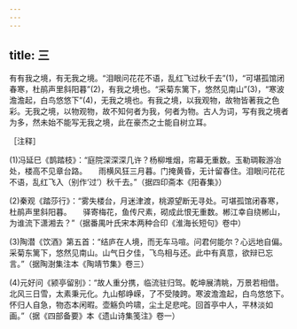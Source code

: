 ```yaml
---
---
---
```

title: 三
---




有有我之境，有无我之境。“泪眼问花花不语，乱红飞过秋千去”(1)，“可堪孤馆闭春寒，杜鹃声里斜阳暮”(2)，有我之境也。“采菊东篱下，悠然见南山”(3)，“寒波澹澹起，白鸟悠悠下”(4)，无我之境也。有我之境，以我观物，故物皆著我之色彩。无我之境，以物观物，故不知何者为我，何者为物。古人为词，写有我之境者为多，然未始不能写无我之境，此在豪杰之士能自树立耳。

［注释］

(1)冯延巳《鹊踏枝》：“庭院深深深几许？杨柳堆烟，帘幕无重数。玉勒琱鞍游冶处，楼高不见章台路。　　雨横风狂三月暮。门掩黄昏，无计留春住。泪眼问花花不语，乱红飞入（别作‘过’）秋千去。”（据四印斋本《阳春集》）

(2)秦观《踏莎行》：“雾失楼台，月迷津渡，桃源望断无寻处。可堪孤馆闭春寒，杜鹃声里斜阳暮。　　驿寄梅花，鱼传尺素，砌成此恨无重数。郴江幸自绕郴山，为谁流下潇湘去？”（据番禺叶氏宋本两种合印《淮海长短句》卷中）

(3)陶潜《饮酒》第五首：“结庐在人境，而无车马喧。问君何能尔？心远地自偏。采菊东篱下，悠然见南山。山气日夕佳，飞鸟相与还。此中有真意，欲辩已忘言。”（据陶澍集注本《陶靖节集》卷三）

(4)元好问《颍亭留别》：“故人重分携，临流驻归驾。乾坤展清眺，万景若相借。北风三日雪，太素秉元化。九山郁峥嵘，了不受陵跨。寒波澹澹起，白鸟悠悠下。怀归人自急，物态本闲暇。壶觞负吟啸，尘土足悲咤。回首亭中人，平林淡如画。”（据《四部备要》本《遗山诗集笺注》卷一）